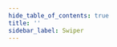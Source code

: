 ```yaml
---
hide_table_of_contents: true
title: ''
sidebar_label: Swiper
---
```




<KeenSliderWrapper>
  <Grid container spacing={6}>
  <PageHeader
    title='Keen Slider'
    subtitle='Easily create sliders, carousels and much more'
    href='https://github.com/rcbyr/keen-slider'
  />
    <Grid item xs={12}>
      <CardSnippet
        title='Default'
        code={SourceCodeSwiperDefault}
      >
        <SwiperDefault />
      </CardSnippet>
    </Grid>
    <Grid item xs={12}>
      <CardSnippet
        title='Loop'
        code={SourceCodeSwiperLoop}
      >
        <SwiperLoop />
      </CardSnippet>
    </Grid>
    <Grid item xs={12}>
      <CardSnippet
        title='Multiple Slides'
        code={SourceCodeSwiperMultipleSlides}
      >
        <SwiperMultipleSlides />
      </CardSnippet>
    </Grid>
    <Grid item xs={12}>
      <CardSnippet
        title='Spacing'
        code={SourceCodeSwiperSpacing}
      >
        <SwiperSpacing />
      </CardSnippet>
    </Grid>
    <Grid item xs={12}>
      <CardSnippet
        title='FreeMode'
        code={SourceCodeSwiperFreeMode}
      >
        <SwiperFreeMode />
      </CardSnippet>
    </Grid>
    <Grid item xs={12}>
      <CardSnippet
        title='Centered'
        code={SourceCodeSwiperCentered}
      >
        <SwiperCentered />
      </CardSnippet>
    </Grid>
    <Grid item xs={12}>
      <CardSnippet
        title='Vertical'
        code={SourceCodeSwiperVertical}
      >
        <SwiperVertical />
      </CardSnippet>
    </Grid>
    <Grid item xs={12}>
      <CardSnippet
        title='Controls'
        code={SourceCodeSwiperControls}
      >
        <SwiperControls />
      </CardSnippet>
    </Grid>
    <Grid item xs={12}>
      <CardSnippet
        title='Thumbnails'
        code={SourceCodeSwiperThumbnails}
      >
        <SwiperThumbnails />
      </CardSnippet>
    </Grid>
    <Grid item xs={12}>
      <CardSnippet
        title='Fader'
        code={SourceCodeSwiperFader}
      >
        <SwiperFader />
      </CardSnippet>
    </Grid>
    <Grid item xs={12}>
      <CardSnippet
        title='Zoom'
        code={SourceCodeSwiperZoom}
      >
        <SwiperZoom />
      </CardSnippet>
    </Grid>
    <Grid item xs={12}>
      <CardSnippet
        title='Auto Switch'
        code={SourceCodeSwiperAutoSwitch}
      >
        <SwiperAutoSwitch />
      </CardSnippet>
    </Grid>
    <Grid item xs={12}>
      <CardSnippet
        title='Mutation Observer'
        code={SourceCodeSwiperMutationObserver}
      >
        <SwiperMutationObserver />
      </CardSnippet>
    </Grid>
  </Grid>
</KeenSliderWrapper>